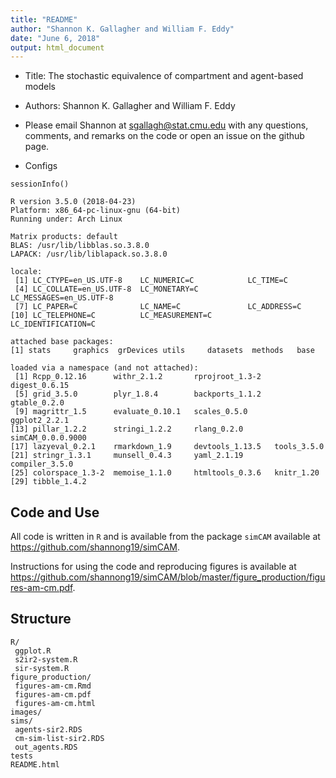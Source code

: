 ```yaml
---
title: "README"
author: "Shannon K. Gallagher and William F. Eddy"
date: "June 6, 2018"
output: html_document
---
```


- Title: The stochastic equivalence of compartment and agent-based models
- Authors: Shannon K. Gallagher and William F. Eddy
- Please email Shannon at [sgallagh@stat.cmu.edu](mailto:sgallagh@stat.cmu.edu) with any questions, comments, and remarks on the code or open an issue on the github page.

- Configs
```{}
sessionInfo()

R version 3.5.0 (2018-04-23)
Platform: x86_64-pc-linux-gnu (64-bit)
Running under: Arch Linux

Matrix products: default
BLAS: /usr/lib/libblas.so.3.8.0
LAPACK: /usr/lib/liblapack.so.3.8.0

locale:
 [1] LC_CTYPE=en_US.UTF-8    LC_NUMERIC=C            LC_TIME=C              
 [4] LC_COLLATE=en_US.UTF-8  LC_MONETARY=C           LC_MESSAGES=en_US.UTF-8
 [7] LC_PAPER=C              LC_NAME=C               LC_ADDRESS=C           
[10] LC_TELEPHONE=C          LC_MEASUREMENT=C        LC_IDENTIFICATION=C    

attached base packages:
[1] stats     graphics  grDevices utils     datasets  methods   base     

loaded via a namespace (and not attached):
 [1] Rcpp_0.12.16      withr_2.1.2       rprojroot_1.3-2   digest_0.6.15    
 [5] grid_3.5.0        plyr_1.8.4        backports_1.1.2   gtable_0.2.0     
 [9] magrittr_1.5      evaluate_0.10.1   scales_0.5.0      ggplot2_2.2.1    
[13] pillar_1.2.2      stringi_1.2.2     rlang_0.2.0       simCAM_0.0.0.9000
[17] lazyeval_0.2.1    rmarkdown_1.9     devtools_1.13.5   tools_3.5.0      
[21] stringr_1.3.1     munsell_0.4.3     yaml_2.1.19       compiler_3.5.0   
[25] colorspace_1.3-2  memoise_1.1.0     htmltools_0.3.6   knitr_1.20       
[29] tibble_1.4.2     
```

## Code and Use

All code is written in `R` and is available from the package `simCAM` available at [https://github.com/shannong19/simCAM](https://github.com/shannong19/simCAM).

Instructions for using the code and reproducing figures is available at [https://github.com/shannong19/simCAM/blob/master/figure_production/figures-am-cm.pdf](./figure_production/figures-am-cm.pdf).

## Structure

```
R/
 ggplot.R
 s2ir2-system.R
 sir-system.R
figure_production/
 figures-am-cm.Rmd
 figures-am-cm.pdf
 figures-am-cm.html
images/
sims/
 agents-sir2.RDS
 cm-sim-list-sir2.RDS
 out_agents.RDS
tests
README.html
```
